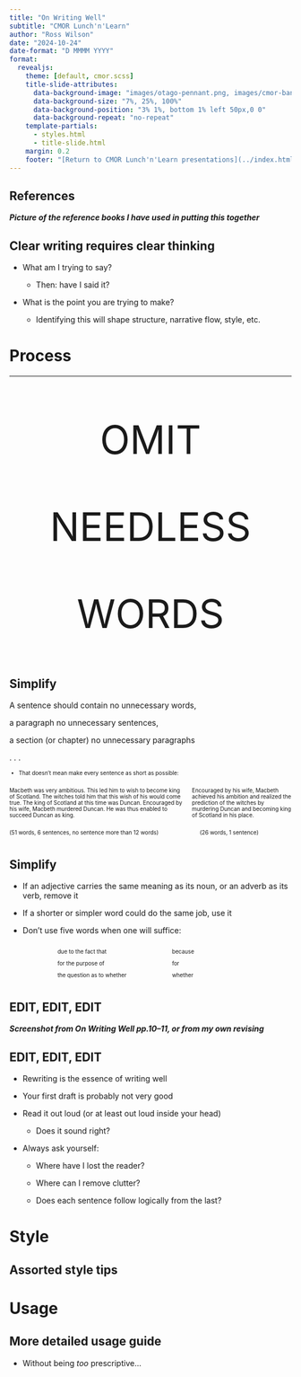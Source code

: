 ```yaml
---
title: "On Writing Well"
subtitle: "CMOR Lunch'n'Learn"
author: "Ross Wilson"
date: "2024-10-24"
date-format: "D MMMM YYYY"
format:
  revealjs:
    theme: [default, cmor.scss]
    title-slide-attributes: 
      data-background-image: "images/otago-pennant.png, images/cmor-banner.png, images/title-background.png"
      data-background-size: "7%, 25%, 100%"
      data-background-position: "3% 1%, bottom 1% left 50px,0 0"
      data-background-repeat: "no-repeat"
    template-partials:
      - styles.html
      - title-slide.html
    margin: 0.2
    footer: "[Return to CMOR Lunch'n'Learn presentations](../index.html)"
---
```


## References

***Picture of the reference books I have used in putting this together***

## Clear writing requires clear thinking

* What am I trying to say?

  * Then: have I said it?

* What is the point you are trying to make?

  * Identifying this will shape structure, narrative flow, style, etc.

# Process

---

:::{style="text-align: center; font-weight: semibold; font-size: 5em;"}
OMIT

NEEDLESS

WORDS
:::

## Simplify

A sentence should contain no unnecessary words,

a paragraph no unnecessary sentences,

a section (or chapter) no unnecessary paragraphs

. . .

::::: {style="font-size: 0.7em;"}

* That doesn't mean make every sentence as short as possible:

:::: {.columns}

::: {.column}
Macbeth was very ambitious. This led him to wish to become king of Scotland. The witches told him that this wish of his would come true. The king of Scotland at this time was Duncan. Encouraged by his wife, Macbeth murdered Duncan. He was thus enabled to succeed Duncan as king.
:::

::: {.column}
Encouraged by his wife, Macbeth achieved his ambition and realized the prediction of the witches by murdering Duncan and becoming king of Scotland in his place.
:::

::::

:::: {.columns}

::: {.column}
(51 words, 6 sentences, no sentence more than 12 words)
:::

::: {.column}
(26 words, 1 sentence)
:::

::::

:::::

## Simplify

* If an adjective carries the same meaning as its noun, or an adverb as its verb, remove it

* If a shorter or simpler word could do the same job, use it

* Don't use five words when one will suffice:

:::: {.columns style="font-size:0.7em;"}
::: {.column width="15%"}
:::
::: {.column width="40%"}
due to the fact that

for the purpose of

the question as to whether
:::
::: {.column width="45%"}
because

for

whether
:::
::::

## EDIT, EDIT, EDIT

***Screenshot from On Writing Well pp.10--11, or from my own revising***

## EDIT, EDIT, EDIT

* Rewriting is the essence of writing well

* Your first draft is probably not very good

* Read it out loud (or at least out loud inside your head)

  * Does it sound right?

* Always ask yourself:

  * Where have I lost the reader?
  
  * Where can I remove clutter?
  
  * Does each sentence follow logically from the last?

# Style

## Assorted style tips

# Usage

## More detailed usage guide

* Without being *too* prescriptive...
